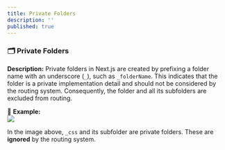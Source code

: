```yaml
---
title: Private Folders
description: ''
published: true
---
```


### 🗂️ **Private Folders**  
**Description:** Private folders in Next.js are created by prefixing a folder name with an underscore (`_`), such as `_folderName`. This indicates that the folder is a private implementation detail and should not be considered by the routing system. Consequently, the folder and all its subfolders are excluded from routing.  

📸 **Example:**  
![](https://res.cloudinary.com/dkkifg17t/image/upload/v1739956789/Documentarium/next/dacmuuaefhtcdj8a58lz.png)  

In the image above, `_css` and its subfolder are private folders. These are **ignored** by the routing system.  

